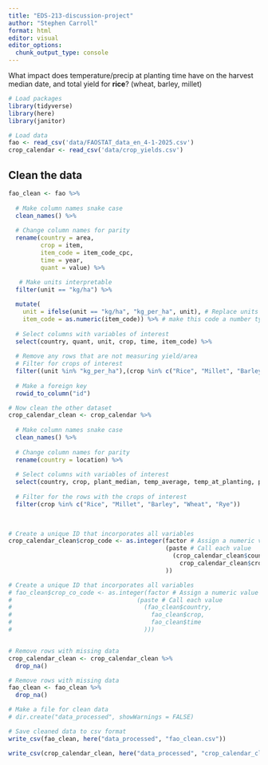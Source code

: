 ```yaml
---
title: "EDS-213-discussion-project"
author: "Stephen Carroll"
format: html
editor: visual
editor_options: 
  chunk_output_type: console
---
```


What impact does temperature/precip at planting time have on the harvest median date, and total yield for **rice**? (wheat, barley, millet)

```r
# Load packages
library(tidyverse)
library(here)
library(janitor)
```

```r
# Load data
fao <- read_csv('data/FAOSTAT_data_en_4-1-2025.csv')
crop_calendar <- read_csv('data/crop_yields.csv')
```

<!-- ```{r} -->

<!-- cols_fao <- unique(names(fao)) -->

<!-- cols_crop_calendar <- unique(names(crop_calendar)) -->

<!-- common_cols <- intersect(cols_fao, cols_crop_calendar) -->

<!-- common_cols -->

<!-- ``` -->

<!-- ```{r} -->

<!-- cols_fao -->

<!-- ``` -->

<!-- ```{r} -->

<!-- cols_crop_calendar -->

<!-- ``` -->

## Clean the data

```r
fao_clean <- fao %>% 
  
  # Make column names snake case
  clean_names() %>%
  
  # Change column names for parity
  rename(country = area,
         crop = item,
         item_code = item_code_cpc,
         time = year,
         quant = value) %>% 
  
   # Make units interpretable
  filter(unit == "kg/ha") %>% 

  mutate( 
    unit = ifelse(unit == "kg/ha", "kg_per_ha", unit), # Replace units
    item_code = as.numeric(item_code)) %>% # make this code a number type
  
  # Select columns with variables of interest
  select(country, quant, unit, crop, time, item_code) %>% 
  
  # Remove any rows that are not measuring yield/area
  # Filter for crops of interest
  filter((unit %in% "kg_per_ha"),(crop %in% c("Rice", "Millet", "Barley", "Wheat", "Rye") ) ) %>% 
  
  # Make a foreign key
  rowid_to_column("id")
```

```r
# Now clean the other dataset
crop_calendar_clean <- crop_calendar %>% 
  
  # Make column names snake case
  clean_names() %>%    
    
  # Change column names for parity
  rename(country = location) %>% 
  
  # Select columns with variables of interest
  select(country, crop, plant_median, temp_average, temp_at_planting, precip_at_planting) %>% 
  
  # Filter for the rows with the crops of interest
  filter(crop %in% c("Rice", "Millet", "Barley", "Wheat", "Rye")) 
  
 
```

```r
# Create a unique ID that incorporates all variables
crop_calendar_clean$crop_code <- as.integer(factor # Assign a numeric value
                                            (paste # Call each value
                                              (crop_calendar_clean$country, 
                                                crop_calendar_clean$crop)
                                            ))

# Create a unique ID that incorporates all variables
# fao_clean$crop_co_code <- as.integer(factor # Assign a numeric value
#                                   (paste # Call each value
#                                     (fao_clean$country,
#                                       fao_clean$crop,
#                                       fao_clean$time
#                                     )))


# Remove rows with missing data
crop_calendar_clean <- crop_calendar_clean %>% 
  drop_na()

# Remove rows with missing data
fao_clean <- fao_clean %>% 
  drop_na()
```



```r
# Make a file for clean data
# dir.create("data_processed", showWarnings = FALSE)

# Save cleaned data to csv format
write_csv(fao_clean, here("data_processed", "fao_clean.csv"))

write_csv(crop_calendar_clean, here("data_processed", "crop_calendar_clean.csv"))
```
